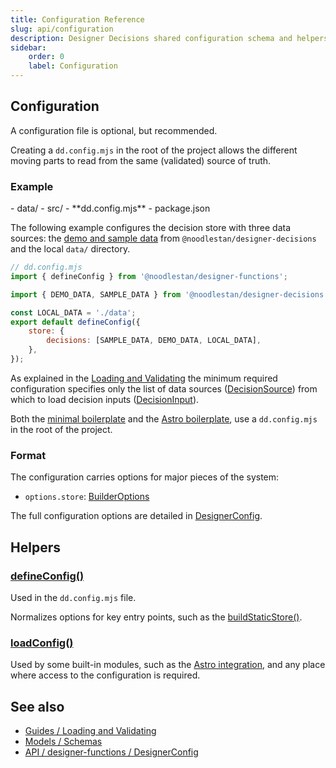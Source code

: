 ```yaml
---
title: Configuration Reference
slug: api/configuration
description: Designer Decisions shared configuration schema and helpers.
sidebar:
    order: 0
    label: Configuration
---
```




<LibraryStatus />

## Configuration

A configuration file is optional, but recommended.

Creating a `dd.config.mjs` in the root of the project allows the different moving parts to read from the same (validated) source of truth.

### Example

<FileTree>
- data/
- src/
- **dd.config.mjs**
- package.json

</FileTree>

The following example configures the decision store with three data sources: the [demo and sample data](https://github.com/noodlestan/designer/blob/main/packages/libs/designer-decisions/src/meta/data/constants.ts) from `@noodlestan/designer-decisions` and the local `data/` directory.

```js
// dd.config.mjs
import { defineConfig } from '@noodlestan/designer-functions';

import { DEMO_DATA, SAMPLE_DATA } from '@noodlestan/designer-decisions';

const LOCAL_DATA = './data';
export default defineConfig({
    store: {
        decisions: [SAMPLE_DATA, DEMO_DATA, LOCAL_DATA],
    },
});
```

As explained in the [Loading and Validating](/guides/loading-and-validating-design-decisions/) the minimum required configuration specifies only the list of data sources ([DecisionSource](/api/designer-decisions/Meta/Types/DecisionSource)) from which to load decision inputs ([DecisionInput](/api/designer-decisions/Inputs/Types/DecisionInput/)).

Both the [minimal boilerplate](/examples/boilerplates/#minimal) and the [Astro boilerplate](/examples/boilerplates/#astrostarlight), use a `dd.config.mjs` in the root of the project.

### Format

The configuration carries options for major pieces of the system:

-   `options.store`: [BuilderOptions](/api/designer-functions/Builder/Types/BuilderOptions)

The full configuration options are detailed in [DesignerConfig](/api/designer-functions/Config/Types/DesignerConfig).

## Helpers

### [defineConfig()](/api/designer-functions/Config/defineConfig)

Used in the `dd.config.mjs` file.

Normalizes options for key entry points, such as the [buildStaticStore()](/api/designer-functions/Builder/buildStaticStore).

### [loadConfig()](/api/designer-functions/Config/loadConfig)

Used by some built-in modules, such as the [Astro integration](/integrations/Astro), and any place where access to the configuration is required.

## See also

-   [Guides / Loading and Validating](/guides/loading-and-validating-design-decisions/)
-   [Models / Schemas](/models/schemas/)
-   [API / designer-functions / DesignerConfig](/api/designer-functions/Config/Types/DesignerConfig)

